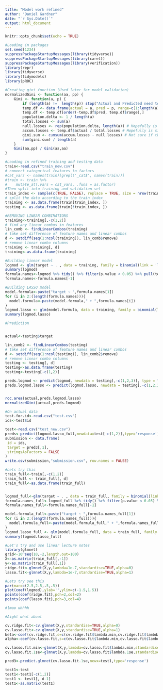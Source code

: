 ---
title: "Model work refined"
author: "Daniel Gardner"
date: "`r Sys.Date()`"
output: html_document
---

```{r setup, include=FALSE}
knitr::opts_chunk$set(echo = TRUE)
```

```{r}
#Loading in packages
set.seed(1234)
suppressPackageStartupMessages(library(tidyverse))
suppressPackageStartupMessages(library(caret))
suppressPackageStartupMessages(library(verification))
library(repr)
library(tidyverse)
library(tidymodels)
library(pROC)
```

```{r}
#Creating gini function (Used later for model validation)
normalizedGini <- function(aa, pp) {
    Gini <- function(a, p) {
        if (length(a) !=  length(p)) stop("Actual and Predicted need to be equal lengths!")
        temp.df <- data.frame(actual = a, pred = p, range=c(1:length(a)))
        temp.df <- temp.df[order(-temp.df$pred, temp.df$range),]
        population.delta <- 1 / length(a)
        total.losses <- sum(a)
        null.losses <- rep(population.delta, length(a)) # Hopefully is similar to accumulatedPopulationPercentageSum
        accum.losses <- temp.df$actual / total.losses # Hopefully is similar to accumulatedLossPercentageSum
        gini.sum <- cumsum(accum.losses - null.losses) # Not sure if this is having the same effect or not
        sum(gini.sum) / length(a)
    }
    Gini(aa,pp) / Gini(aa,aa)
}
```

```{r}
#Loading in refined training and testing data
train<-read.csv("train_new.csv")
# convert categorical features to factors
#cat_vars <- names(train)[grepl('_cat$', names(train))]
#train <- train %>%
#    mutate_at(.vars = cat_vars, .funs = as.factor)
#Then split into training and validation set
train_index <- sample(c(TRUE, FALSE), replace = TRUE, size = nrow(train), prob = c(0.2, 0.8))
# split the data according to the train index
training <- as.data.frame(train[train_index, ])
testing <- as.data.frame(train[!train_index, ])
```

```{r}
#REMOVING LINEAR COMBINATIONS
training<-training[,-c(1,2)]
# find any linear combos in features
lin_comb <- findLinearCombos(training)
# take set difference of feature names and linear combos
d <- setdiff(seq(1:ncol(training)), lin_comb$remove)
# remove linear combo columns
training <- training[, d]
training<-as.data.frame(training)

```

```{r}
#Building linear model
logmod <- glm(target ~ . , data = training, family = binomial(link = 'logit'))
summary(logmod)
formula.names<-logmod %>% tidy() %>% filter(p.value < 0.05) %>% pull(term)
formula.names<-formula.names[-1]
```

```{r}
#Building LASSO model
model.formula<-paste("target ~ ",formula.names[1])
for (i in 2:(length(formula.names))){
  model.formula<-paste(model.formula," + ",formula.names[i])
}
logmod.lasso <- glm(model.formula, data = training, family = binomial(link = 'logit'))
summary(logmod.lasso)
```

```{r}
#Prediction


actual<-testing$target

lin_comb2 <- findLinearCombos(testing)
# take set difference of feature names and linear combos
d <- setdiff(seq(1:ncol(testing)), lin_comb2$remove)
# remove linear combo columns
testing <- testing[, d]
testing<-as.data.frame(testing)
testing<-testing[-c(1,2)]

preds.logmod <- predict(logmod, newdata = testing[,-c(1,2,3)], type = "response")
preds.logmod.lasso <- predict(logmod.lasso, newdata = testing[,-c(1,2,3)], type = "response")


roc.area(actual,preds.logmod.lasso)
normalizedGini(actual,preds.logmod)
```


```{r}
#On actual data
test.for.id<-read.csv("test.csv")
ids<-test$id

test<-read.csv("test_new.csv")
preds<-predict(logmod.lasso_full,newdata=test[-c(1,2)],type='response')
submission <- data.frame(
 id = ids,
 target = pred3[,1],
 stringsAsFactors = FALSE
)
write.csv(submission,"submission.csv", row.names = FALSE)
```

```{r}
#Lets try this
train_full<-train[,-c(1,2)]
train_full <- train_full[, d]
train_full<-as.data.frame(train_full)


logmod_full<-glm(target ~ . , data = train_full, family = binomial(link = 'logit'))
formula.names_full<-logmod_full %>% tidy() %>% filter(p.value < 0.05) %>% pull(term)
formula.names_full<-formula.names_full[-1]

model.formula_full<-paste("target ~ ",formula.names_full[1])
for (i in 2:(length(formula.names_full))){
  model.formula_full<-paste(model.formula_full," + ",formula.names_full[i])
}
logmod.lasso_full <- glm(model.formula_full, data = train_full, family = binomial(link = 'logit'))
summary(logmod.lasso_full)

```

```{r}
#Let's try and use linear lecture notes
library(glmnet)
grid<-10^seq(10,-2,length.out=100)
X<-as.matrix(train_full[,-1])
y<-as.matrix(train_full[,1])
ridge.fit<-glmnet(X,y,lambda=1e-7,standardise=TRUE,alpha=0)
lasso.fit<-glmnet(X,y,lambda=1e-7,standardise=TRUE,alpha=1)
```

```{r}
#Lets try see this
par(mar=c(2.5,2.5,.5,.5))
plot(coef(logmod),ylab='',ylim=c(-1.5,1.5))
points(coef(ridge.fit),pch=2,col=2)
points(coef(lasso.fit),pch=3,col=4)

#lmao uhhhh
```


```{r}
#Aight what about

cv.ridge.fit<-cv.glmnet(X,y,standardise=TRUE,alpha=0)
cv.lasso.fit<-cv.glmnet(X,y,standardise=TRUE,alpha=1)
beta<-coef(cv.ridge.fit,s=c(cv.ridge.fit$lambda.min,cv.ridge.fit$lambda.1se))
alpha<-coef(cv.lasso.fit,s=c(cv.lasso.fit$lambda.min,cv.lasso.fit$lambda.1se))

cv.lasso.fit.min<-glmnet(X,y,lambda=cv.lasso.fit$lambda.min,standardise=TRUE,alpha=1)
cv.lasso.fit.1se<-glmnet(X,y,lambda=cv.lasso.fit$lambda.1se,standardise=TRUE,alpha=1)

pred3<-predict.glmnet(cv.lasso.fit.1se,newx=test1,type='response')

test1<-test
test1<-test1[-c(1,2)]
test1 <- test1[, d-1]
test1<-as.matrix(test1)

```


